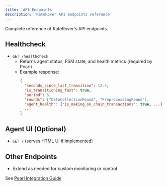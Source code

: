 ```yaml
---
title: 'API Endpoints'
description: 'RateRover API endpoints reference'
---
```


Complete reference of RateRover's API endpoints.

## Healthcheck
- `GET /healthcheck`
  - Returns agent status, FSM state, and health metrics (required by Pearl)
  - Example response:
    ```json
    {
      "seconds_since_last_transition": 12.3,
      "is_transitioning_fast": true,
      "period": 5,
      "rounds": ["DataCollectionRound", "PreprocessingRound"],
      "agent_health": {"is_making_on_chain_transactions": true, ...},
      ...
    }
    ```

## Agent UI (Optional)
- `GET /` (serves HTML UI if implemented)

## Other Endpoints
- Extend as needed for custom monitoring or control

See [Pearl Integration Guide](../core-concepts/architecture)
